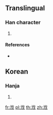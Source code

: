 ==Translingual==

===Han character===
{{Han char|rn=85|rad=水|as=06|sn=9|four=|canj=EOI}}

# {{defn|Han|sort=水06}}

====References====
* {{Han ref|kx=0623.171|dj=1021.071|hdz=31609.041|uh=6D4C|ud=27980}}

==Korean==

===Hanja===
{{ko-hanja|hangeul=발|eumhun=|rv=bal|mr=pal|y=pal}}

# {{defn|lang=ko|sort=水06}}

[[fr:浌]]
[[pl:浌]]
[[th:浌]]
[[zh:浌]]